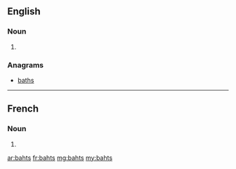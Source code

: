 ==English==

===Noun===
{{head|en|plural}}

# {{plural of|baht|lang=en|nocat=1}}

===Anagrams===
* [[baths#English|baths]]

----

==French==

===Noun===
{{head|fr|plural}} {{m-p}}

# {{plural of|baht|lang=fr|nocat=1}}

[[ar:bahts]]
[[fr:bahts]]
[[mg:bahts]]
[[my:bahts]]